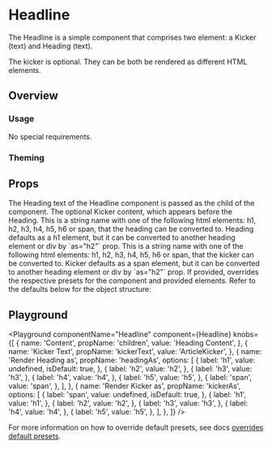 


#  Headline
The Headline is a simple component that comprises two element: a Kicker (text) and Heading (text).

The kicker is optional.
They can be both be rendered as different HTML elements.

## Overview

### Usage

No special requirements.

### Theming

## Props

<LegacyBlock marginTop="sizing040">
  <Prop name="children" type="string" required>
    The Heading text of the Headline component is passed as the child of the component.
  </Prop>
  <Prop name="kickerText" type="string">
    The optional Kicker content, which appears before the Heading.
  </Prop>
  <Prop name="headingAs" type="string" default="h1">
    This is a string name with one of the following html elements: h1, h2, h3, h4, h5, h6 or span, that the heading can be converted to.
    Heading defaults as a h1 element, but it can be converted to another heading element or div by `as="h2"` prop.
  </Prop>
  <Prop name="kickerAs" type="string" default="span">
    This is a string name with one of the following html elements: h1, h2, h3, h4, h5, h6 or span, that the kicker can be converted to.
    Kicker defaults as a span element, but it can be converted to another heading element or div by `as="h2"` prop.
  </Prop>
  <Prop name="overrides" type="object">
    If provided, overrides the respective presets for the component and provided elements.
    Refer to the defaults below for the object structure:
    <CodeFromDefaultPresets componentName="headline" />
  </Prop>
</LegacyBlock>

## Playground

<Playground
  componentName="Headline"
  component={Headline}
  knobs={[
    {
      name: 'Content',
      propName: 'children',
      value: 'Heading Content',
    },
    {
      name: 'Kicker Text',
      propName: 'kickerText',
      value: 'ArticleKicker',
    },
    {
      name: 'Render Heading as',
      propName: 'headingAs',
      options: [
        {
          label: 'h1',
          value: undefined,
          isDefault: true,
        },
        {
          label: 'h2',
          value: 'h2',
        },
        {
          label: 'h3',
          value: 'h3',
        },
        {
          label: 'h4',
          value: 'h4',
        },
        {
          label: 'h5',
          value: 'h5',
        },
        {
          label: 'span',
          value: 'span',
        },
      ],
    },
    {
      name: 'Render Kicker as',
      propName: 'kickerAs',
      options: [
        {
          label: 'span',
          value: undefined,
          isDefault: true,
        },
        {
          label: 'h1',
          value: 'h1',
        },
 {
          label: 'h2',
          value: 'h2',
        },
        {
          label: 'h3',
          value: 'h3',
        },
        {
          label: 'h4',
          value: 'h4',
        },
        {
          label: 'h5',
          value: 'h5',
        },
      ],
    },
  ]}
/>

For more information on how to override default presets, see docs [overrides default presets](/theming/default-presets/override-individual-components).

